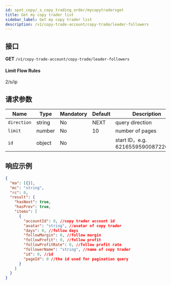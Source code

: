 ```yaml
---
id: spot_copy/_s_copy_trading_order/mycopytradersget
title: Get my copy trader list
sidebar_label: Get my copy trader list
description: /v1/copy-trade-account/copy-trade/leader-followers
---
```


## 接口

**GET** `/v1/copy-trade-account/copy-trade/leader-followers`

#### **Limit Flow Rules**

2/s/ip

## 请求参数

| Name | Type | Mandatory | Default | Description |
| --- | --- | --- | --- | --- |
| `direction` | string | No | NEXT | query direction |
| `limit` | number | No | 10 | number of pages |
| `id` | object | No |  | start ID，e.g. 6216559590087220004 |

## 响应示例

```json
{
  "ma": [{}],
  "mc": "string",
  "rc": 0,
  "result": {
    "hasNext": true,
    "hasPrev": true,
    "items": [
      {
        "accountId": 0, //copy trader account id
        "avatar": "string", //avatar of copy trader
        "days": 0, //follow days
        "followMargin": 0, //follow margin
        "followProfit": 0, //follow profit
        "followProfitRate": 0, //follow profit rate
        "followerName": "string", //name of copy trader
        "id": 0, //id
        "pageId": 0 //the id used for pagination query
      }
    ]
  }
}
```
